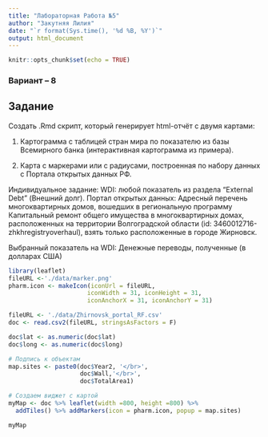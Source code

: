 ```yaml
---
title: "Лабораторная Работа №5"
author: "Закутняя Лилия"
date: "`r format(Sys.time(), '%d %B, %Y')`"
output: html_document
---
```


```r
knitr::opts_chunk$set(echo = TRUE)
```

### Вариант -- 8

## Задание

Создать .Rmd скрипт, который генерирует html-отчёт с двумя картами:

1. Картограмма с таблицей стран мира по показателю из базы Всемирного банка (интерактивная картограмма из примера).

2. Карта с маркерами или с радиусами, построенная по набору данных с Портала открытых данных РФ.

Индивидуальное задание:
WDI: любой показатель из раздела "External Debt" (Внешний долг). Портал открытых данных: Адресный перечень многоквартирных домов, вошедших в региональную программу Капитальный ремонт общего имущества в многоквартирных домах, расположенных на территории Волгоградской области (id: 3460012716-zhkhregistryoverhaul), взять только расположенные в городе Жирновск.

Выбранный показатель на WDI: Денежные переводы, полученные (в долларах США)

```r
library(leaflet)
fileURL <-'./data/marker.png'
pharm.icon <- makeIcon(iconUrl = fileURL,
                      iconWidth = 31, iconHeight = 31,
                      iconAnchorX = 31, iconAnchorY = 31)

fileURL <- './data/Zhirnovsk_portal_RF.csv'
doc <- read.csv2(fileURL, stringsAsFactors = F)

doc$lat <- as.numeric(doc$lat)
doc$long <- as.numeric(doc$long)

# Подпись к объектам
map.sites <- paste0(doc$Year2, '</br>',
                    doc$Wall,'</br>',
                    doc$TotalArea1)

# Создаем виджет с картой
myMap <- doc %>% leaflet(width =800, height =800) %>%
  addTiles() %>% addMarkers(icon = pharm.icon, popup = map.sites)

myMap
```